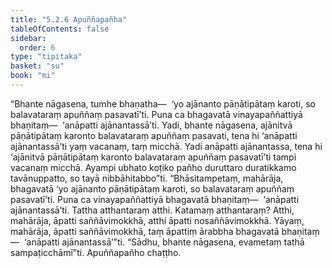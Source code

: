 ```yaml
---
title: "5.2.6 Apuññapañha"
tableOfContents: false
sidebar:
  order: 6
type: "tipitaka"
basket: "su"
book: "mi"
---
```



<DynamicBreadcrumb />

<Division number="135" book="mi" bookNo="28">

<Paragraph number="732" book="mi">
“Bhante nāgasena, tumhe bhaṇatha—  ‘yo ajānanto pāṇātipātaṃ karoti, so balavataraṃ apuññaṃ pasavatī’ti. Puna ca bhagavatā vinayapaññattiyā bhaṇitaṃ—  ‘anāpatti ajānantassā’ti. Yadi, bhante nāgasena, ajānitvā pāṇātipātaṃ karonto balavataraṃ apuññaṃ pasavati, tena hi ‘anāpatti ajānantassā’ti yaṃ vacanaṃ, taṃ micchā. Yadi anāpatti ajānantassa, tena hi ‘ajānitvā pāṇātipātaṃ karonto balavataraṃ apuññaṃ pasavatī’ti tampi vacanaṃ micchā. Ayampi ubhato koṭiko pañho duruttaro duratikkamo tavānuppatto, so tayā nibbāhitabbo”ti.
</Paragraph>

<Paragraph number="733" book="mi">
“Bhāsitampetaṃ, mahārāja, bhagavatā ‘yo ajānanto pāṇātipātaṃ karoti, so balavataraṃ apuññaṃ pasavatī’ti. Puna ca vinayapaññattiyā bhagavatā bhaṇitaṃ—  ‘anāpatti ajānantassā’ti. Tattha atthantaraṃ atthi. Katamaṃ atthantaraṃ? Atthi, mahārāja, āpatti saññāvimokkhā, atthi āpatti nosaññāvimokkhā. Yāyaṃ, mahārāja, āpatti saññāvimokkhā, taṃ āpattiṃ ārabbha bhagavatā bhaṇitaṃ—  ‘anāpatti ajānantassā’”ti. “Sādhu, bhante nāgasena, evametaṃ tathā sampaṭicchāmī”ti.

</Paragraph>
</Division>

<Paragraph number="734" type="center" book="mi">
Apuññapañho chaṭṭho.
</Paragraph>
